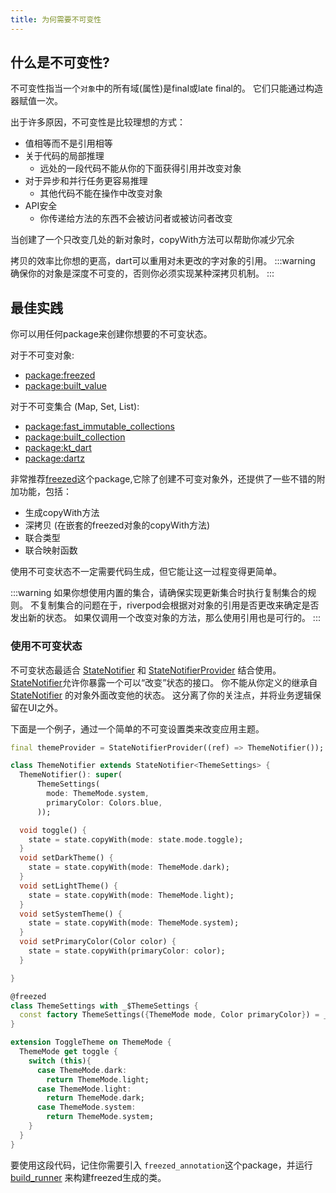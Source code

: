 ```yaml
---
title: 为何需要不可变性
---
```



## 什么是不可变性?

不可变性指当一个`对象`中的所有域(属性)是final或late final的。
它们只能通过构造器赋值一次。

出于许多原因，不可变性是比较理想的方式：

- 值相等而不是引用相等
- 关于代码的局部推理
  - 远处的一段代码不能从你的下面获得引用并改变对象
- 对于异步和并行任务更容易推理
  - 其他代码不能在操作中改变对象
- API安全
  - 你传递给方法的东西不会被访问者或被访问者改变

当创建了一个只改变几处的新对象时，copyWith方法可以帮助你减少冗余

拷贝的效率比你想的更高，dart可以重用对未更改的字对象的引用。
:::warning
确保你的对象是深度不可变的，否则你必须实现某种深拷贝机制。
:::

## 最佳实践

你可以用任何package来创建你想要的不可变状态。

对于不可变对象:

- [package:freezed](https://pub.dev/packages/freezed)
- [package:built_value](https://pub.dev/packages/built_value)

对于不可变集合 (Map, Set, List):

- [package:fast_immutable_collections](https://pub.dev/packages/fast_immutable_collections)
- [package:built_collection](https://pub.dev/packages/built_collection)
- [package:kt_dart](https://pub.dev/packages/kt_dart)
- [package:dartz](https://pub.dev/packages/dartz)

非常推荐[freezed]这个package,它除了创建不可变对象外，还提供了一些不错的附加功能，包括：

- 生成copyWith方法
- 深拷贝 (在嵌套的freezed对象的copyWith方法)
- 联合类型
- 联合映射函数

使用不可变状态不一定需要代码生成，但它能让这一过程变得更简单。

:::warning
如果你想使用内置的集合，请确保实现更新集合时执行复制集合的规则。
不复制集合的问题在于，riverpod会根据对对象的引用是否更改来确定是否发出新的状态。
如果仅调用一个改变对象的方法，那么使用引用也是可行的。
:::

### 使用不可变状态

不可变状态最适合 [StateNotifier] 和 [StateNotifierProvider] 结合使用。
[StateNotifier]允许你暴露一个可以“改变”状态的接口。
你不能从你定义的继承自 [StateNotifier] 的对象外面改变他的状态。
这分离了你的关注点，并将业务逻辑保留在UI之外。

下面是一个例子，通过一个简单的不可变设置类来改变应用主题。

```dart
final themeProvider = StateNotifierProvider((ref) => ThemeNotifier());

class ThemeNotifier extends StateNotifier<ThemeSettings> {
  ThemeNotifier(): super(
      ThemeSettings(
        mode: ThemeMode.system,
        primaryColor: Colors.blue,
      ));

  void toggle() {
    state = state.copyWith(mode: state.mode.toggle);
  }
  void setDarkTheme() {
    state = state.copyWith(mode: ThemeMode.dark);
  }
  void setLightTheme() {
    state = state.copyWith(mode: ThemeMode.light);
  }
  void setSystemTheme() {
    state = state.copyWith(mode: ThemeMode.system);
  }
  void setPrimaryColor(Color color) {
    state = state.copyWith(primaryColor: color);
  }

}

@freezed
class ThemeSettings with _$ThemeSettings {
  const factory ThemeSettings({ThemeMode mode, Color primaryColor}) = _ThemeSettings;
}

extension ToggleTheme on ThemeMode {
  ThemeMode get toggle {
    switch (this){
      case ThemeMode.dark:
        return ThemeMode.light;
      case ThemeMode.light:
        return ThemeMode.dark;
      case ThemeMode.system:
        return ThemeMode.system;
    }
  }
}
```

要使用这段代码，记住你需要引入 `freezed_annotation`这个package，并运行 [build_runner] 来构建freezed生成的类。

[changenotifier]: https://api.flutter.dev/flutter/foundation/ChangeNotifier-class.html
[statenotifier]: https://pub.dev/documentation/riverpod/latest/riverpod/StateNotifier-class.html
[statenotifierprovider]: https://pub.dev/documentation/riverpod/latest/riverpod/StateNotifierProvider-class.html
[asyncvalue]: https://pub.dev/documentation/riverpod/latest/riverpod/AsyncValue-class.html
[freezed]: https://pub.dev/packages/freezed
[build_runner]: https://pub.dev/packages/build_runner
